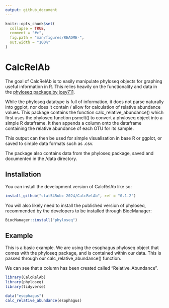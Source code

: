 ```yaml
---
output: github_document
---
```


<!-- README.md is generated from README.Rmd. Please edit that file -->

```r
knitr::opts_chunk$set(
  collapse = TRUE,
  comment = "#>",
  fig.path = "man/figures/README-",
  out.width = "100%"
)
```

# CalcRelAb

<!-- badges: start -->
<!-- badges: end -->

The goal of CalcRelAb is to easily manipulate phyloseq objects for graphing useful information in R. This relies heavily on the functionality and data in the [phyloseq package by joey711](https://joey711.github.io/phyloseq/).

While the phyloseq datatype is full of information, it does not parse naturally into ggplot, nor does it contain / allow for calculation of relative abundance values. This package contains the function calc_relative_abundance() which first uses the phyloseq function psmelt() to convert a phyloseq object into a simple R dataframe. It then appends a column onto the dataframe containing the relative abundance of each OTU for its sample. 

This output can then be used for simple visualisation in base R or ggplot, or saved to simple data formats such as .csv.

The package also contains data from the phyloseq package, saved and documented in the /data directory.

## Installation

You can install the development version of CalcRelAb like so:

``` r
install_github("stat545ubc-2024/CalcRelAb", ref = "0.1.2")
```

You will also likely need to install the published version of phyloseq, recommended by the developers to be installed through BiocManager:

``` r
BiocManager::install("phyloseq")
```

## Example

This is a basic example. We are using the esophagus phyloseq object that comes with the phyloseq package, and is contained within our data. This is passed through our calc_relative_abundance() function. 

We can see that a column has been created called "Relative_Abundance". 

```r
library(CalcRelAb)
library(phyloseq)
library(tidyverse)

data("esophagus")
calc_relative_abundance(esophagus)
```

